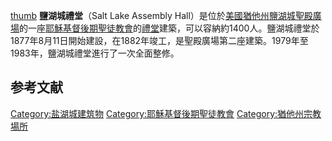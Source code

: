 [[image:Temple_Square_Assembly_Hall.jpg|thumb]]
'''鹽湖城禮堂'''（Salt Lake Assembly Hall）是位於[[美國|美國]][[猶他州|猶他州]][[鹽湖城|鹽湖城]][[聖殿廣場|聖殿廣場]]的一座[[耶穌基督後期聖徒教會|耶穌基督後期聖徒教會]]的[[禮堂|禮堂]]建築，可以容納約1400人。鹽湖城禮堂於1877年8月11日開始建設，在1882年竣工，是聖殿廣場第二座建築。1979年至1983年，鹽湖城禮堂進行了一次全面整修。

== 参考文献 ==
{{Reflist}}

[[Category:盐湖城建筑物|Category:盐湖城建筑物]]
[[Category:耶穌基督後期聖徒教會|Category:耶穌基督後期聖徒教會]]
[[Category:猶他州宗教場所|Category:猶他州宗教場所]]